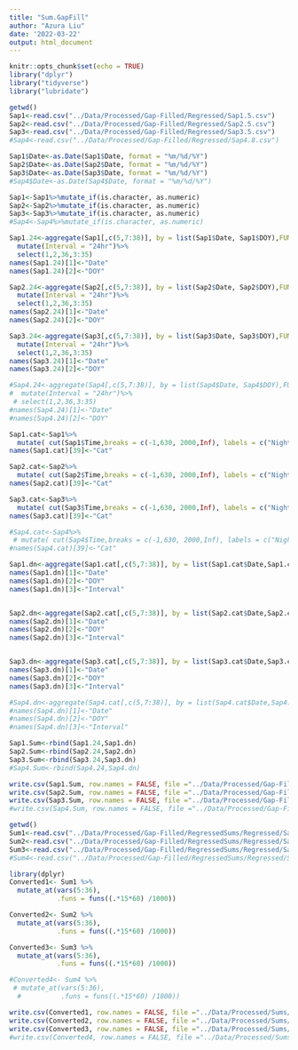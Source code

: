 ```yaml
---
title: "Sum.GapFill"
author: "Azura Liu"
date: '2022-03-22'
output: html_document
---
```


```r
knitr::opts_chunk$set(echo = TRUE)
library("dplyr")
library("tidyverse")
library("lubridate")

getwd()
Sap1<-read.csv("../Data/Processed/Gap-Filled/Regressed/Sap1.5.csv")
Sap2<-read.csv("../Data/Processed/Gap-Filled/Regressed/Sap2.5.csv")
Sap3<-read.csv("../Data/Processed/Gap-Filled/Regressed/Sap3.5.csv")
#Sap4<-read.csv("../Data/Processed/Gap-Filled/Regressed/Sap4.8.csv")

Sap1$Date<-as.Date(Sap1$Date, format = "%m/%d/%Y")
Sap2$Date<-as.Date(Sap2$Date, format = "%m/%d/%Y")
Sap3$Date<-as.Date(Sap3$Date, format = "%m/%d/%Y")
#Sap4$Date<-as.Date(Sap4$Date, format = "%m/%d/%Y")

Sap1<-Sap1%>%mutate_if(is.character, as.numeric)
Sap2<-Sap2%>%mutate_if(is.character, as.numeric)
Sap3<-Sap3%>%mutate_if(is.character, as.numeric)
#Sap4<-Sap4%>%mutate_if(is.character, as.numeric)
```

```r
Sap1.24<-aggregate(Sap1[,c(5,7:38)], by = list(Sap1$Date, Sap1$DOY),FUN = "sum")%>%
  mutate(Interval = "24hr")%>%
  select(1,2,36,3:35)
names(Sap1.24)[1]<-"Date"
names(Sap1.24)[2]<-"DOY"

Sap2.24<-aggregate(Sap2[,c(5,7:38)], by = list(Sap2$Date, Sap2$DOY),FUN = "sum")%>%
  mutate(Interval = "24hr")%>%
  select(1,2,36,3:35)
names(Sap2.24)[1]<-"Date"
names(Sap2.24)[2]<-"DOY"

Sap3.24<-aggregate(Sap3[,c(5,7:38)], by = list(Sap3$Date, Sap3$DOY),FUN = "sum")%>%
  mutate(Interval = "24hr")%>%
  select(1,2,36,3:35)
names(Sap3.24)[1]<-"Date"
names(Sap3.24)[2]<-"DOY"

#Sap4.24<-aggregate(Sap4[,c(5,7:38)], by = list(Sap4$Date, Sap4$DOY),FUN = "sum")%>%
#  mutate(Interval = "24hr")%>%
 # select(1,2,36,3:35)
#names(Sap4.24)[1]<-"Date"
#names(Sap4.24)[2]<-"DOY"
```

```r
Sap1.cat<-Sap1%>%
  mutate( cut(Sap1$Time,breaks = c(-1,630, 2000,Inf), labels = c("Night", "Daytime", "Night")))
names(Sap1.cat)[39]<-"Cat"

Sap2.cat<-Sap2%>%
  mutate( cut(Sap2$Time,breaks = c(-1,630, 2000,Inf), labels = c("Night", "Daytime", "Night")))
names(Sap2.cat)[39]<-"Cat"

Sap3.cat<-Sap3%>%
  mutate( cut(Sap3$Time,breaks = c(-1,630, 2000,Inf), labels = c("Night", "Daytime", "Night")))
names(Sap3.cat)[39]<-"Cat"

#Sap4.cat<-Sap4%>%
 # mutate( cut(Sap4$Time,breaks = c(-1,630, 2000,Inf), labels = c("Night", "Daytime", "Night")))
#names(Sap4.cat)[39]<-"Cat"
```

```r
Sap1.dn<-aggregate(Sap1.cat[,c(5,7:38)], by = list(Sap1.cat$Date,Sap1.cat$DOY, Sap1.cat$Cat),FUN = "sum")
names(Sap1.dn)[1]<-"Date"
names(Sap1.dn)[2]<-"DOY"
names(Sap1.dn)[3]<-"Interval"


Sap2.dn<-aggregate(Sap2.cat[,c(5,7:38)], by = list(Sap2.cat$Date,Sap2.cat$DOY, Sap2.cat$Cat),FUN = "sum")
names(Sap2.dn)[1]<-"Date"
names(Sap2.dn)[2]<-"DOY"
names(Sap2.dn)[3]<-"Interval"


Sap3.dn<-aggregate(Sap3.cat[,c(5,7:38)], by = list(Sap3.cat$Date,Sap3.cat$DOY, Sap3.cat$Cat),FUN = "sum")
names(Sap3.dn)[1]<-"Date"
names(Sap3.dn)[2]<-"DOY"
names(Sap3.dn)[3]<-"Interval"

#Sap4.dn<-aggregate(Sap4.cat[,c(5,7:38)], by = list(Sap4.cat$Date,Sap4.cat$DOY, Sap4.cat$Cat),FUN = "sum")
#names(Sap4.dn)[1]<-"Date"
#names(Sap4.dn)[2]<-"DOY"
#names(Sap4.dn)[3]<-"Interval"
```

```r
Sap1.Sum<-rbind(Sap1.24,Sap1.dn)
Sap2.Sum<-rbind(Sap2.24,Sap2.dn)
Sap3.Sum<-rbind(Sap3.24,Sap3.dn)
#Sap4.Sum<-rbind(Sap4.24,Sap4.dn)
```
```r
write.csv(Sap1.Sum, row.names = FALSE, file ="../Data/Processed/Gap-Filled/RegressedSums/Raw/Sap1.Sum.5.csv")
write.csv(Sap2.Sum, row.names = FALSE, file ="../Data/Processed/Gap-Filled/RegressedSums/Raw/Sap2.Sum.5.csv")
write.csv(Sap3.Sum, row.names = FALSE, file ="../Data/Processed/Gap-Filled/RegressedSums/Raw/Sap3.Sum.5.csv")
#write.csv(Sap4.Sum, row.names = FALSE, file ="../Data/Processed/Gap-Filled/RegressedSums/Raw/Sap4.Sum.8.csv")
```

```r
getwd()
Sum1<-read.csv("../Data/Processed/Gap-Filled/RegressedSums/Regressed/Sap1.Sum.5.csv")
Sum2<-read.csv("../Data/Processed/Gap-Filled/RegressedSums/Regressed/Sap2.Sum.5.csv")
Sum3<-read.csv("../Data/Processed/Gap-Filled/RegressedSums/Regressed/Sap3.Sum.5.csv")
#Sum4<-read.csv("../Data/Processed/Gap-Filled/RegressedSums/Regressed/Sap4.Sum.8.csv")

library(dplyr)
Converted1<- Sum1 %>% 
  mutate_at(vars(5:36),
            .funs = funs((.*15*60) /1000))

Converted2<- Sum2 %>% 
  mutate_at(vars(5:36),
            .funs = funs((.*15*60) /1000))

Converted3<- Sum3 %>% 
  mutate_at(vars(5:36),
            .funs = funs((.*15*60) /1000))

#Converted4<- Sum4 %>% 
 # mutate_at(vars(5:36),
  #          .funs = funs((.*15*60) /1000))
```
```r
write.csv(Converted1, row.names = FALSE, file ="../Data/Processed/Sums/Converted/S1.Sum.5.csv")
write.csv(Converted2, row.names = FALSE, file ="../Data/Processed/Sums/Converted/S2.Sum.5.csv")
write.csv(Converted3, row.names = FALSE, file ="../Data/Processed/Sums/Converted/S3.Sum.5.csv")
#write.csv(Converted4, row.names = FALSE, file ="../Data/Processed/Sums/Converted/S4.Sum.8.csv")



```

